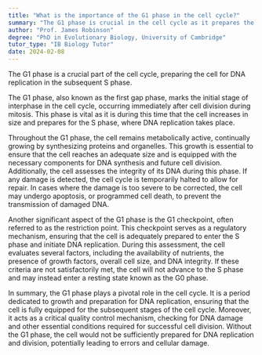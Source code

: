 ```yaml
---
title: "What is the importance of the G1 phase in the cell cycle?"
summary: "The G1 phase is crucial in the cell cycle as it prepares the cell for DNA replication in the S phase."
author: "Prof. James Robinson"
degree: "PhD in Evolutionary Biology, University of Cambridge"
tutor_type: "IB Biology Tutor"
date: 2024-02-08
---
```


The G1 phase is a crucial part of the cell cycle, preparing the cell for DNA replication in the subsequent S phase.

The G1 phase, also known as the first gap phase, marks the initial stage of interphase in the cell cycle, occurring immediately after cell division during mitosis. This phase is vital as it is during this time that the cell increases in size and prepares for the S phase, where DNA replication takes place.

Throughout the G1 phase, the cell remains metabolically active, continually growing by synthesizing proteins and organelles. This growth is essential to ensure that the cell reaches an adequate size and is equipped with the necessary components for DNA synthesis and future cell division. Additionally, the cell assesses the integrity of its DNA during this phase. If any damage is detected, the cell cycle is temporarily halted to allow for repair. In cases where the damage is too severe to be corrected, the cell may undergo apoptosis, or programmed cell death, to prevent the transmission of damaged DNA.

Another significant aspect of the G1 phase is the G1 checkpoint, often referred to as the restriction point. This checkpoint serves as a regulatory mechanism, ensuring that the cell is adequately prepared to enter the S phase and initiate DNA replication. During this assessment, the cell evaluates several factors, including the availability of nutrients, the presence of growth factors, overall cell size, and DNA integrity. If these criteria are not satisfactorily met, the cell will not advance to the S phase and may instead enter a resting state known as the G0 phase.

In summary, the G1 phase plays a pivotal role in the cell cycle. It is a period dedicated to growth and preparation for DNA replication, ensuring that the cell is fully equipped for the subsequent stages of the cell cycle. Moreover, it acts as a critical quality control mechanism, checking for DNA damage and other essential conditions required for successful cell division. Without the G1 phase, the cell would not be sufficiently prepared for DNA replication and division, potentially leading to errors and cellular damage.
    